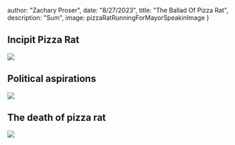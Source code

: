 




  author: "Zachary Proser",
  date: "8/27/2023",
  title: "The Ballad Of Pizza Rat",
  description: "Sum", 
  image: pizzaRatRunningForMayorSpeakinImage
 }

  
 ## Incipit Pizza Rat

<Image src={profileShotOfARatDraggingASlImage}/>

## Political aspirations

<Image src={pizzaRatRunningForMayorSpeakinImage}/>

## The death of pizza rat


<Image src={pizzaRatsTombstoneInTheGraveyaImage}/>
  
